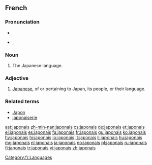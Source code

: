 {{also|Japonais}}
==French==

===Pronunciation===
* {{audio|Fr-japonais.ogg|audio}}
* {{IPA|/ʒa.pɔ.nɛ/|lang=fr}}, {{X-SAMPA|/Za.pO.nE/}}

===Noun===
{{fr-noun|m|-}}

# The Japanese language.

===Adjective===
{{fr-adj|mp=japonais}}

# [[Japanese]], of or pertaining to Japan, its people, or their language.

===Related terms===
* [[Japon]]
* [[japonaiserie]]

[[Category:fr:Languages]]

[[ast:japonais]]
[[zh-min-nan:japonais]]
[[cs:japonais]]
[[de:japonais]]
[[et:japonais]]
[[el:japonais]]
[[es:japonais]]
[[fa:japonais]]
[[fr:japonais]]
[[gu:japonais]]
[[ko:japonais]]
[[hy:japonais]]
[[hi:japonais]]
[[io:japonais]]
[[lt:japonais]]
[[li:japonais]]
[[hu:japonais]]
[[mg:japonais]]
[[nl:japonais]]
[[ja:japonais]]
[[no:japonais]]
[[pl:japonais]]
[[ru:japonais]]
[[fi:japonais]]
[[tr:japonais]]
[[vi:japonais]]
[[zh:japonais]]